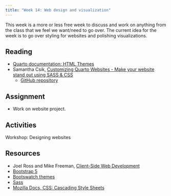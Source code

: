```yaml
---
title: "Week 14: Web design and visualization"
---
```



This week is a more or less free week to discuss and work on anything from the class that we feel we want/need to go over. The current idea for the week is to go over styling for websites and polishing visualizations.

## Reading
- [Quarto documentation: HTML Themes](https://quarto.org/docs/output-formats/html-themes.html)
- Samantha Csik, [Customizing Quarto Websites - Make your website stand out using SASS & CSS](https://ucsb-meds.github.io/customizing-quarto-websites/)
  - [GitHub repository](https://github.com/UCSB-MEDS/customizing-quarto-websites)

## Assignment
- Work on website project.

## Activities
Workshop: Designing websites

## Resources
- Joel Ross and Mike Freeman, [Client-Side Web Development](https://info340.github.io)
- [Bootstrap 5](https://getbootstrap.com/)
- [Bootswatch themes](https://bootswatch.com/)
- [Sass](https://sass-lang.com/guide/)
- [Mozilla Docs, CSS: Cascading Style Sheets](https://developer.mozilla.org/en-US/docs/Web/CSS)
